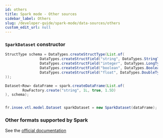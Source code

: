 ```yaml
---
id: others
title: Spark mode - Other sources
sidebar_label: Others
slug: /developer-guide/spark-mode/data-sources/others
custom_edit_url: null
---
```


### `SparkDataset` constructor

```java
StructType schema = DataTypes.createStructType(List.of(
                DataTypes.createStructField("string", DataTypes.StringType, false),
                DataTypes.createStructField("integer", DataTypes.LongType, false),
                DataTypes.createStructField("boolean", DataTypes.BooleanType, false),
                DataTypes.createStructField("float", DataTypes.DoubleType, false)
));

Dataset<Row> dataFrame = spark.createDataFrame(List.of(
        RowFactory.create("string", 1L, true, 1.5D)
), schema);


fr.insee.vtl.model.Dataset sparkDataset = new SparkDataset(dataFrame);
```

### Other formats supported by Spark

See the [official documentation](https://spark.apache.org/docs/latest/sql-data-sources.html)

